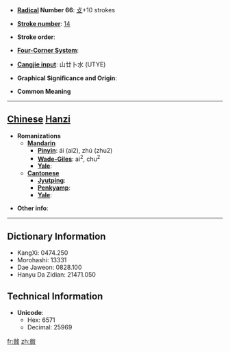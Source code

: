 * '''[[Wiktionary:Chinese radical index| Radical]] Number 66''': [[Wiktionary:Chinese radical index 攴|攴]]+10 strokes

* '''[[Wiktionary:Chinese total strokes index|Stroke number]]''': [[Wiktionary:Chinese total strokes index 14|14]]

* '''Stroke order''': 

* '''[[Wiktionary:Chinese four corner index|Four-Corner System]]''': 

* '''[[Wiktionary:Chinese Cangjie index|Cangjie input]]''': 山廿卜水 (UTYE)

* '''Graphical Significance and Origin''': 

* '''Common Meaning'''

----

== [[Chinese]] [[Hanzi]] ==

* '''Romanizations'''
** '''[[Mandarin]]'''
*** '''[[Pinyin]]''': ái (ai2), zhú (zhu2)
*** '''[[Wade-Giles]]''': ai<sup>2</sup>, chu<sup>2</sup>
*** '''[[Yale]]''': 
** '''[[Cantonese]]'''
*** '''[[Jyutping]]''':
*** '''[[Penkyamp]]''': 
*** '''[[Yale]]''': 

* '''Other info''': 

----

== Dictionary Information ==

* KangXi: 0474.250
* Morohashi: 13331
* Dae Jaweon: 0828.100
* Hanyu Da Zidian: 21471.050

== Technical Information ==

* '''Unicode''':
** Hex: 6571
** Decimal: 25969

[[fr:敱]]
[[zh:敱]]